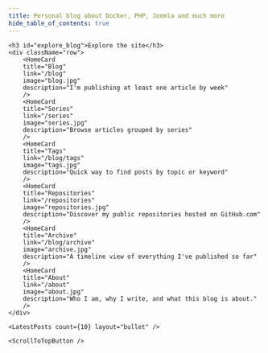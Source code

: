 ```yaml
---
title: Personal blog about Docker, PHP, Joomla and much more
hide_table_of_contents: true
---
```



<!--![Personal blog about Docker, PHP, Joomla and much more](/img/v2/welcome.jpg)-->

<main>

    <h3 id="explore_blog">Explore the site</h3>
    <div className="row">
        <HomeCard
        title="Blog"
        link="/blog"
        image="blog.jpg"
        description="I'm publishing at least one article by week"
        />
        <HomeCard
        title="Series"
        link="/series"
        image="series.jpg"
        description="Browse articles grouped by series"
        />
        <HomeCard
        title="Tags"
        link="/blog/tags"
        image="tags.jpg"
        description="Quick way to find posts by topic or keyword"
        />
        <HomeCard
        title="Repositories"
        link="/repositories"
        image="repositories.jpg"
        description="Discover my public repositories hosted on GitHub.com"
        />
        <HomeCard
        title="Archive"
        link="/blog/archive"
        image="archive.jpg"
        description="A timeline view of everything I've published so far"
        />
        <HomeCard
        title="About"
        link="/about"
        image="about.jpg"
        description="Who I am, why I write, and what this blog is about."
        />
    </div>

    <LatestPosts count={10} layout="bullet" />

    <ScrollToTopButton />

</main>
